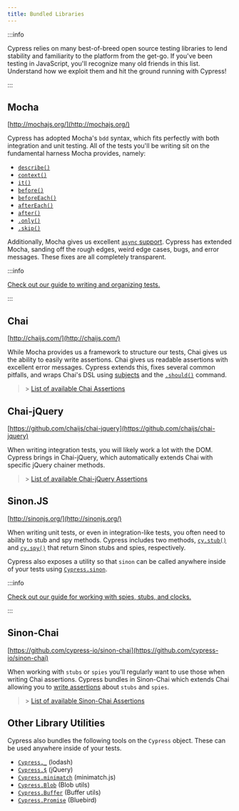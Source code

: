 ```yaml
---
title: Bundled Libraries
---
```


:::info

Cypress relies on many best-of-breed open source testing libraries to lend
stability and familiarity to the platform from the get-go. If you've been
testing in JavaScript, you'll recognize many old friends in this list.
Understand how we exploit them and hit the ground running with Cypress!

:::

## Mocha

<Icon name="github"></Icon> [http://mochajs.org/](http://mochajs.org/)

Cypress has adopted Mocha's `bdd` syntax, which fits perfectly with both
integration and unit testing. All of the tests you'll be writing sit on the
fundamental harness Mocha provides, namely:

- [`describe()`](http://mochajs.org/#bdd)
- [`context()`](http://mochajs.org/#bdd)
- [`it()`](http://mochajs.org/#bdd)
- [`before()`](http://mochajs.org/#hooks)
- [`beforeEach()`](http://mochajs.org/#hooks)
- [`afterEach()`](http://mochajs.org/#hooks)
- [`after()`](http://mochajs.org/#hooks)
- [`.only()`](http://mochajs.org/#exclusive-tests)
- [`.skip()`](http://mochajs.org/#exclusive-tests)

Additionally, Mocha gives us excellent
[`async` support](http://mochajs.org/#asynchronous-code). Cypress has extended
Mocha, sanding off the rough edges, weird edge cases, bugs, and error messages.
These fixes are all completely transparent.

:::info

[Check out our guide to writing and organizing tests.](/guides/core-concepts/writing-and-organizing-tests)

:::

## Chai

<Icon name="github"></Icon> [http://chaijs.com/](http://chaijs.com/)

While Mocha provides us a framework to structure our tests, Chai gives us the
ability to easily write assertions. Chai gives us readable assertions with
excellent error messages. Cypress extends this, fixes several common pitfalls,
and wraps Chai's DSL using
[subjects](/guides/core-concepts/introduction-to-cypress#Assertions) and the
[`.should()`](/api/commands/should) command.

> <Icon name="chevron-right"></Icon> >
> [List of available Chai Assertions](/guides/references/assertions#Chai)

## Chai-jQuery

<Icon name="github"></Icon>
[https://github.com/chaijs/chai-jquery](https://github.com/chaijs/chai-jquery)

When writing integration tests, you will likely work a lot with the DOM. Cypress
brings in Chai-jQuery, which automatically extends Chai with specific jQuery
chainer methods.

> <Icon name="chevron-right"></Icon> >
> [List of available Chai-jQuery Assertions](/guides/references/assertions#Chai-jQuery)

## Sinon.JS

<Icon name="github"></Icon> [http://sinonjs.org/](http://sinonjs.org/)

When writing unit tests, or even in integration-like tests, you often need to
ability to stub and spy methods. Cypress includes two methods,
[`cy.stub()`](/api/commands/stub) and [`cy.spy()`](/api/commands/spy) that
return Sinon stubs and spies, respectively.

Cypress also exposes a utility so that `sinon` can be called anywhere inside of
your tests using [`Cypress.sinon`](/api/utilities/sinon).

:::info

[Check out our guide for working with spies, stubs, and clocks.](/guides/guides/stubs-spies-and-clocks)

:::

## Sinon-Chai

<Icon name="github"></Icon>
[https://github.com/cypress-io/sinon-chai](https://github.com/cypress-io/sinon-chai)

When working with `stubs` or `spies` you'll regularly want to use those when
writing Chai assertions. Cypress bundles in Sinon-Chai which extends Chai
allowing you to [write assertions](https://github.com/cypress-io/sinon-chai)
about `stubs` and `spies`.

> <Icon name="chevron-right"></Icon> >
> [List of available Sinon-Chai Assertions](/guides/references/assertions#Sinon-Chai)

## Other Library Utilities

Cypress also bundles the following tools on the `Cypress` object. These can be
used anywhere inside of your tests.

- [`Cypress._`](/api/utilities/_) (lodash)
- [`Cypress.$`](/api/utilities/$) (jQuery)
- [`Cypress.minimatch`](/api/utilities/minimatch) (minimatch.js)
- [`Cypress.Blob`](/api/utilities/blob) (Blob utils)
- [`Cypress.Buffer`](/api/utilities/buffer) (Buffer utils)
- [`Cypress.Promise`](/api/utilities/promise) (Bluebird)
